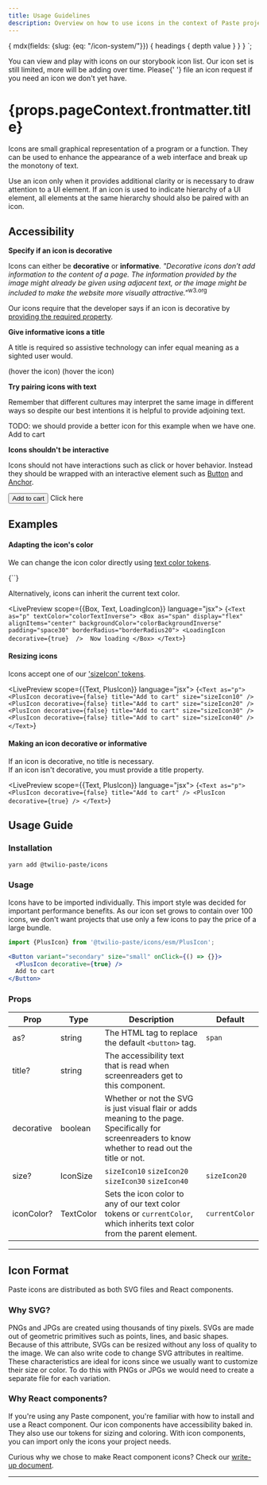 ```yaml
---
title: Usage Guidelines
description: Overview on how to use icons in the context of Paste projects.
---
```



  {
    mdx(fields: {slug: {eq: "/icon-system/"}}) {
      headings {
        depth
        value
      }
    }
  }
`;

<contentwrapper>

<TableOfContents headings={props.data.mdx.headings} />

<content>


<Callout variant="warning">
  <CalloutText>
    You can view and play with icons on <Anchor href="https://twilio-labs.github.io/paste/?path=/story/overview-icons--list">our storybook icon list</Anchor>.
    Our icon set is still limited, more will be adding over time. Please{' '}
    <Anchor href="https://github.com/twilio-labs/paste/issues">file an icon request</Anchor> if you need an icon we
    don't yet have. 
  </CalloutText>
</Callout>

<h1>{props.pageContext.frontmatter.title}</h1>


Icons are small graphical representation of a program or a function. They can be used to enhance the
appearance of a web interface and break up the monotony of text. 

Use an icon only when it provides additional clarity or is necessary to draw attention to a UI element.
If an icon is used to indicate hierarchy of a UI element, all elements at the same hierarchy should also be paired with an icon.


## Accessibility

**Specify if an icon is decorative**

Icons can either be **decorative** or **informative**. *"Decorative icons don’t add information to the content 
of a page. The information provided by the image might already be given using adjacent text, or the image 
might be included to make the website more visually attractive."*<sup><Anchor href="https://www.w3.org/WAI/tutorials/images/decorative/">w3.org</Anchor></sup> 

Our icons require that the developer says if an icon is decorative by [providing the required property](/icon-system#making-an-icon-decorative-or-informative).

**Give informative icons a title**

A title is required so assistive technology can infer equal meaning as a sighted user would.

<DoDont>
  <Do title="Do" body="Use 'title' text that gives context and meaning to the icon." center>
    <PlusIcon decorative={false} title="Add to cart" />
    (hover the icon)
  </Do>
  <Dont title="Avoid" body="'title' text that only describes the icon image." center>
    <PlusIcon decorative={false} title="Plus" />
    (hover the icon)
  </Dont>
</DoDont>


**Try pairing icons with text**

Remember that different cultures may interpret the same image in different ways so despite our best intentions it is helpful to provide adjoining text.

<Callout>
  <CalloutText>
    TODO: we should provide a better icon for this example when we have one. 
  </CalloutText>
</Callout>

<DoDont>
  <Do title="Do" body="Pair icons with text" center>
    <PlusIcon decorative={true} />
    Add to cart
  </Do>
  <Dont title="Avoid" body="Having standalone icons" center>
    <PlusIcon decorative={false} title="Plus" />
  </Dont>
</DoDont>


**Icons shouldn't be interactive**

Icons should not have interactions such as click or hover behavior. Instead they should be wrapped with an 
interactive element such as [Button](/components/button) and [Anchor](/components/anchor).

<DoDont>
  <Do title="Do" body="Wrap icons in an interactive component" center>
    <Button variant="primary" size="icon">
      <PlusIcon decorative={true} />
      Add to cart
    </Button>
  </Do>
  <Dont title="Avoid" body="Making icons interactive without an interactive metaphor" center>
    <PlusIcon decorative={false} title="Add to cart" /> Click here
  </Dont>
</DoDont>



## Examples

#### Adapting the icon's color

We can change the icon color directly using [text color tokens](/tokens/#text-colors).

<LivePreview scope={{LoadingIcon}} language="jsx">
  {`<LoadingIcon decorative={true} iconColor="colorTextError" />`}
</LivePreview>

Alternatively, icons can inherit the current text color.

<LivePreview scope={{Box, Text, LoadingIcon}} language="jsx">
  {`<Text as="p" textColor="colorTextInverse">
  <Box as="span" display="flex" alignItems="center" backgroundColor="colorBackgroundInverse" padding="space30" borderRadius="borderRadius20">
    <LoadingIcon decorative={true}  /> 
    Now loading
  </Box>
</Text>`}
</LivePreview>


#### Resizing icons

Icons accept one of our ['sizeIcon' tokens](/tokens/#sizings).

<LivePreview scope={{Text, PlusIcon}} language="jsx">
  {`<Text as="p">
  <PlusIcon decorative={false} title="Add to cart" size="sizeIcon10" />
  <PlusIcon decorative={false} title="Add to cart" size="sizeIcon20" />
  <PlusIcon decorative={false} title="Add to cart" size="sizeIcon30" />
  <PlusIcon decorative={false} title="Add to cart" size="sizeIcon40" />
</Text>`}
</LivePreview>


#### Making an icon decorative or informative

If an icon is decorative, no title is necessary.  
If an icon isn't decorative, you must provide a title property.

<LivePreview scope={{Text, PlusIcon}} language="jsx">
  {`<Text as="p">
  <PlusIcon decorative={false} title="Add to cart" />
  <PlusIcon decorative={true} />
</Text>`}
</LivePreview>

## Usage Guide

### Installation

```bash
yarn add @twilio-paste/icons
```

### Usage

Icons have to be imported individually. This import style was decided for important performance benefits. As our icon
set grows to contain over 100 icons, we don't want projects that use only a few icons to pay the price of a large bundle.

```jsx
import {PlusIcon} from '@twilio-paste/icons/esm/PlusIcon';

<Button variant="secondary" size="small" onClick={() => {}}>
  <PlusIcon decorative={true} />
  Add to cart
</Button>
```

### Props

| Prop       | Type      | Description                                                                                                                                           | Default        |
| ---------- | --------- | ----------------------------------------------------------------------------------------------------------------------------------------------------- | -------------- |
| as?        | string    | The HTML tag to replace the default `<button>` tag.                                                                                                   | `span`         |
| title?     | string    | The accessibility text that is read when screenreaders get to this component.                                                                         |                |
| decorative | boolean   | Whether or not the SVG is just visual flair or adds meaning to the page. Specifically for screenreaders to know whether to read out the title or not. |                |
| size?      | IconSize  | `sizeIcon10` `sizeIcon20` `sizeIcon30` `sizeIcon40`                                                                                                                | `sizeIcon20`   |
| iconColor? | TextColor | Sets the icon color to any of our text color tokens or `currentColor`, which inherits text color from the parent element.                             | `currentColor` |


---


## Icon Format

Paste icons are distributed as both SVG files and React components.

### Why SVG?

PNGs and JPGs are created using thousands of tiny pixels. SVGs are made out of geometric
primitives such as points, lines, and basic shapes. Because of this attribute, SVGs can
be resized without any loss of quality to the image. We can also write code to change SVG
attributes in realtime. These characteristics are ideal for icons since we usually want to
customize their size or color. To do this with PNGs or JPGs we would need to create a
separate file for each variation.

### Why React components?

If you're using any Paste component, you're familiar with how to install and use a React
component. Our icon components have accessibility baked in. They also use our tokens for
sizing and coloring. With icon components, you can import only the icons your project needs.

Curious why we chose to make React component icons? Check our [write-up document](https://github.com/twilio-labs/svg-to-react/blob/master/RATIONALE.md).

---

<Box marginTop="space90">
  <Changelog />
</Box>



</content>
</contentwrapper>
